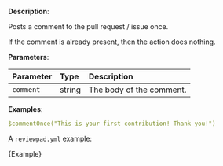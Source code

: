
**Description**:

Posts a comment to the pull request / issue once.

If the comment is already present, then the action does nothing.

**Parameters**:

| Parameter  | Type    | Description               |
| :--------- | :------ | :------------------------ |
| `comment`  | string  | The body of the comment.  |

**Examples**:

```yml
$commentOnce("This is your first contribution! Thank you!")
```

A `reviewpad.yml` example:

<CodeBlock language="yml" title="reviewpad.yml">{Example}</CodeBlock>
